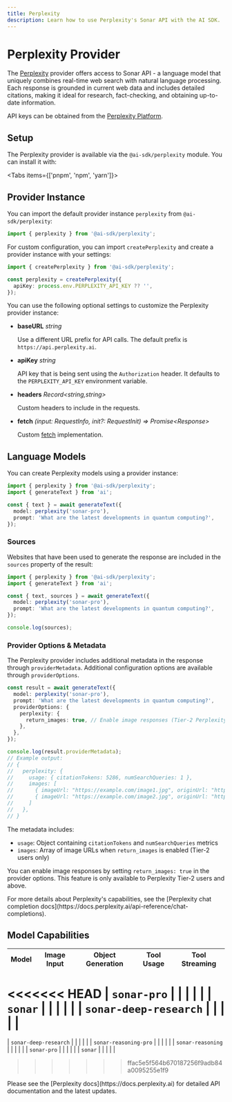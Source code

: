 ```yaml
---
title: Perplexity
description: Learn how to use Perplexity's Sonar API with the AI SDK.
---
```


# Perplexity Provider

The [Perplexity](https://sonar.perplexity.ai) provider offers access to Sonar API - a language model that uniquely combines real-time web search with natural language processing. Each response is grounded in current web data and includes detailed citations, making it ideal for research, fact-checking, and obtaining up-to-date information.

API keys can be obtained from the [Perplexity Platform](https://docs.perplexity.ai).

## Setup

The Perplexity provider is available via the `@ai-sdk/perplexity` module. You can install it with:

<Tabs items={['pnpm', 'npm', 'yarn']}>
  <Tab>
    <Snippet text="pnpm add @ai-sdk/perplexity" dark />
  </Tab>
  <Tab>
    <Snippet text="npm install @ai-sdk/perplexity" dark />
  </Tab>
  <Tab>
    <Snippet text="yarn add @ai-sdk/perplexity" dark />
  </Tab>
</Tabs>

## Provider Instance

You can import the default provider instance `perplexity` from `@ai-sdk/perplexity`:

```ts
import { perplexity } from '@ai-sdk/perplexity';
```

For custom configuration, you can import `createPerplexity` and create a provider instance with your settings:

```ts
import { createPerplexity } from '@ai-sdk/perplexity';

const perplexity = createPerplexity({
  apiKey: process.env.PERPLEXITY_API_KEY ?? '',
});
```

You can use the following optional settings to customize the Perplexity provider instance:

- **baseURL** _string_

  Use a different URL prefix for API calls.
  The default prefix is `https://api.perplexity.ai`.

- **apiKey** _string_

  API key that is being sent using the `Authorization` header. It defaults to
  the `PERPLEXITY_API_KEY` environment variable.

- **headers** _Record&lt;string,string&gt;_

  Custom headers to include in the requests.

- **fetch** _(input: RequestInfo, init?: RequestInit) => Promise&lt;Response&gt;_

  Custom [fetch](https://developer.mozilla.org/en-US/docs/Web/API/fetch) implementation.

## Language Models

You can create Perplexity models using a provider instance:

```ts
import { perplexity } from '@ai-sdk/perplexity';
import { generateText } from 'ai';

const { text } = await generateText({
  model: perplexity('sonar-pro'),
  prompt: 'What are the latest developments in quantum computing?',
});
```

### Sources

Websites that have been used to generate the response are included in the `sources` property of the result:

```ts
import { perplexity } from '@ai-sdk/perplexity';
import { generateText } from 'ai';

const { text, sources } = await generateText({
  model: perplexity('sonar-pro'),
  prompt: 'What are the latest developments in quantum computing?',
});

console.log(sources);
```

### Provider Options & Metadata

The Perplexity provider includes additional metadata in the response through `providerMetadata`.
Additional configuration options are available through `providerOptions`.

```ts
const result = await generateText({
  model: perplexity('sonar-pro'),
  prompt: 'What are the latest developments in quantum computing?',
  providerOptions: {
    perplexity: {
      return_images: true, // Enable image responses (Tier-2 Perplexity users only)
    },
  },
});

console.log(result.providerMetadata);
// Example output:
// {
//   perplexity: {
//     usage: { citationTokens: 5286, numSearchQueries: 1 },
//     images: [
//       { imageUrl: "https://example.com/image1.jpg", originUrl: "https://elsewhere.com/page1", height: 1280, width: 720 },
//       { imageUrl: "https://example.com/image2.jpg", originUrl: "https://elsewhere.com/page2", height: 1280, width: 720 }
//     ]
//   },
// }
```

The metadata includes:

- `usage`: Object containing `citationTokens` and `numSearchQueries` metrics
- `images`: Array of image URLs when `return_images` is enabled (Tier-2 users only)

You can enable image responses by setting `return_images: true` in the provider options. This feature is only available to Perplexity Tier-2 users and above.

<Note>
  For more details about Perplexity's capabilities, see the [Perplexity chat
  completion docs](https://docs.perplexity.ai/api-reference/chat-completions).
</Note>

## Model Capabilities

| Model                 | Image Input         | Object Generation   | Tool Usage          | Tool Streaming      |
| --------------------- | ------------------- | ------------------- | ------------------- | ------------------- |
<<<<<<< HEAD
| `sonar-pro`           | <Cross size={18} /> | <Cross size={18} /> | <Cross size={18} /> | <Cross size={18} /> |
| `sonar`               | <Cross size={18} /> | <Cross size={18} /> | <Cross size={18} /> | <Cross size={18} /> |
| `sonar-deep-research` | <Cross size={18} /> | <Cross size={18} /> | <Cross size={18} /> | <Cross size={18} /> |
=======
| `sonar-deep-research` | <Cross size={18} /> | <Check size={18} /> | <Cross size={18} /> | <Cross size={18} /> |
| `sonar-reasoning-pro` | <Cross size={18} /> | <Check size={18} /> | <Cross size={18} /> | <Cross size={18} /> |
| `sonar-reasoning`     | <Cross size={18} /> | <Check size={18} /> | <Cross size={18} /> | <Cross size={18} /> |
| `sonar-pro`           | <Cross size={18} /> | <Check size={18} /> | <Cross size={18} /> | <Cross size={18} /> |
| `sonar`               | <Cross size={18} /> | <Check size={18} /> | <Cross size={18} /> | <Cross size={18} /> |
>>>>>>> ffac5e5f564b670187256f9adb84a0095255e1f9

<Note>
  Please see the [Perplexity docs](https://docs.perplexity.ai) for detailed API
  documentation and the latest updates.
</Note>

